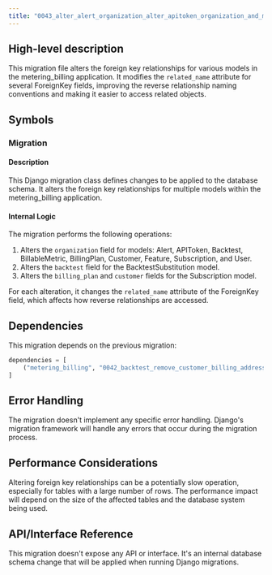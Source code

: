 ```yaml
---
title: "0043_alter_alert_organization_alter_apitoken_organization_and_more.py"
---
```


## High-level description
This migration file alters the foreign key relationships for various models in the metering_billing application. It modifies the `related_name` attribute for several ForeignKey fields, improving the reverse relationship naming conventions and making it easier to access related objects.

## Symbols

### Migration
#### Description
This Django migration class defines changes to be applied to the database schema. It alters the foreign key relationships for multiple models within the metering_billing application.

#### Internal Logic
The migration performs the following operations:
1. Alters the `organization` field for models: Alert, APIToken, Backtest, BillableMetric, BillingPlan, Customer, Feature, Subscription, and User.
2. Alters the `backtest` field for the BacktestSubstitution model.
3. Alters the `billing_plan` and `customer` fields for the Subscription model.

For each alteration, it changes the `related_name` attribute of the ForeignKey field, which affects how reverse relationships are accessed.

## Dependencies
This migration depends on the previous migration:
```python
dependencies = [
    ("metering_billing", "0042_backtest_remove_customer_billing_address_and_more"),
]
```

## Error Handling
The migration doesn't implement any specific error handling. Django's migration framework will handle any errors that occur during the migration process.

## Performance Considerations
Altering foreign key relationships can be a potentially slow operation, especially for tables with a large number of rows. The performance impact will depend on the size of the affected tables and the database system being used.

## API/Interface Reference
This migration doesn't expose any API or interface. It's an internal database schema change that will be applied when running Django migrations.
